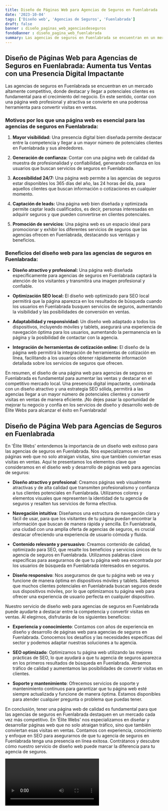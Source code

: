 ```yaml
---
title: Diseño de Páginas Web para Agencias de Seguros en Fuenlabrada
date: '2023-10-04'
tags: ['Diseño web', 'Agencias de Seguros', 'Fuenlabrada']
draft: false
banner : diseño_paginas_web_agenciasdeseguros
fondoBanner : diseño_pagina_web_fuenlabrada
summary: Las agencias de seguros en Fuenlabrada se encuentran en un mercado altamente competitivo, donde destacar y llegar a potenciales clientes es fundamental para el crecimiento del negocio. En este sentido, contar con una página web profesional y atractiva se convierte en una poderosa herramienta para convertir visitas en ventas.
---
```


## Diseño de Páginas Web para Agencias de Seguros en Fuenlabrada: Aumenta tus Ventas con una Presencia Digital Impactante

Las agencias de seguros en Fuenlabrada se encuentran en un mercado altamente competitivo, donde destacar y llegar a potenciales clientes es fundamental para el crecimiento del negocio. En este sentido, contar con una página web profesional y atractiva se convierte en una poderosa herramienta para convertir visitas en ventas.

### Motivos por los que una página web es esencial para las agencias de seguros en Fuenlabrada:

1. **Mayor visibilidad:** Una presencia digital bien diseñada permite destacar entre la competencia y llegar a un mayor número de potenciales clientes en Fuenlabrada y sus alrededores.

2. **Generación de confianza:** Contar con una página web de calidad da muestra de profesionalidad y confiabilidad, generando confianza en los usuarios que buscan servicios de seguros en Fuenlabrada.

3. **Accesibilidad 24/7:** Una página web permite a las agencias de seguros estar disponibles los 365 días del año, las 24 horas del día, para aquellos clientes que buscan información o cotizaciones en cualquier momento.

4. **Captación de leads:** Una página web bien diseñada y optimizada permite captar leads cualificados, es decir, personas interesadas en adquirir seguros y que pueden convertirse en clientes potenciales.

5. **Promoción de servicios**: Una página web es un espacio ideal para promocionar y exhibir los diferentes servicios de seguros que las agencias ofrecen en Fuenlabrada, destacando sus ventajas y beneficios.

### Beneficios del diseño web para las agencias de seguros en Fuenlabrada:

- **Diseño atractivo y profesional:** Una página web diseñada específicamente para agencias de seguros en Fuenlabrada captará la atención de los visitantes y transmitirá una imagen profesional y confiable.

- **Optimización SEO local:** El diseño web optimizado para SEO local permitirá que la página aparezca en los resultados de búsqueda cuando los usuarios en Fuenlabrada busquen servicios de seguros, aumentando la visibilidad y las posibilidades de conversión en ventas.

- **Adaptabilidad y responsividad:** Un diseño web adaptado a todos los dispositivos, incluyendo móviles y tablets, asegurará una experiencia de navegación óptima para los usuarios, aumentando la permanencia en la página y la posibilidad de contactar con la agencia.

- **Integración de herramientas de cotización online:** El diseño de la página web permitirá la integración de herramientas de cotización en línea, facilitando a los usuarios obtener rápidamente información detallada sobre los servicios de seguros que ofrecen.

En resumen, el diseño de una página web para agencias de seguros en Fuenlabrada es fundamental para aumentar las ventas y destacar en el competitivo mercado local. Una presencia digital impactante, combinada con un diseño atractivo y una estrategia SEO sólida, permitirá a las agencias llegar a un mayor número de potenciales clientes y convertir visitas en ventas de manera eficiente. ¡No dejes pasar la oportunidad de mejorar tu negocio y confía en los servicios de diseño y desarrollo web de Élite Webs para alcanzar el éxito en Fuenlabrada!

<GifSeo />

<Cta />

## Diseño de Página Web para Agencias de Seguros en Fuenlabrada

En 'Élite Webs' entendemos la importancia de un diseño web exitoso para las agencias de seguros en Fuenlabrada. Nos especializamos en crear páginas web que no solo atraigan visitas, sino que también conviertan esas visitas en ventas. Aquí te presentamos los elementos clave que consideramos en el diseño web y desarrollo de páginas web para agencias de seguros:

- **Diseño atractivo y profesional**: Creamos páginas web visualmente atractivas y de alta calidad que transmiten profesionalismo y confianza a tus clientes potenciales en Fuenlabrada. Utilizamos colores y elementos visuales que representen la identidad de tu agencia de seguros y resalten tus servicios de forma efectiva.

- **Navegación intuitiva**: Diseñamos una estructura de navegación clara y fácil de usar, para que los visitantes de tu página puedan encontrar la información que buscan de manera rápida y sencilla. En Fuenlabrada, una ciudad con una amplia oferta de agencias de seguros, es crucial destacar ofreciendo una experiencia de usuario cómoda y fluida.

- **Contenido relevante y persuasivo**: Creamos contenido de calidad, optimizado para SEO, que resalte los beneficios y servicios únicos de tu agencia de seguros en Fuenlabrada. Utilizamos palabras clave específicas para asegurarnos de que tu página web sea encontrada por los usuarios de búsqueda en Fuenlabrada interesados en seguros.

- **Diseño responsivo**: Nos aseguramos de que tu página web se vea y funcione de manera óptima en dispositivos móviles y tablets. Sabemos que muchos clientes potenciales en Fuenlabrada buscan seguros desde sus dispositivos móviles, por lo que optimizamos tu página web para ofrecer una experiencia de usuario perfecta en cualquier dispositivo.

Nuestro servicio de diseño web para agencias de seguros en Fuenlabrada puede ayudarte a destacar entre la competencia y convertir visitas en ventas. Al elegirnos, disfrutarás de los siguientes beneficios:

- **Experiencia y conocimiento**: Contamos con años de experiencia en diseño y desarrollo de páginas web para agencias de seguros en Fuenlabrada. Conocemos los desafíos y las necesidades específicas del sector y podemos adaptar nuestras soluciones a tu agencia.

- **SEO optimizado**: Optimizamos tu página web utilizando las mejores prácticas de SEO, lo que ayudará a que tu agencia de seguros aparezca en los primeros resultados de búsqueda en Fuenlabrada. Atraemos tráfico de calidad y aumentamos las posibilidades de convertir visitas en clientes.

- **Soporte y mantenimiento**: Ofrecemos servicios de soporte y mantenimiento continuos para garantizar que tu página web esté siempre actualizada y funcione de manera óptima. Estamos disponibles para atender cualquier pregunta o problema que puedas tener.

En conclusión, tener una página web de calidad es fundamental para que las agencias de seguros en Fuenlabrada destaquen en un mercado cada vez más competitivo. En 'Élite Webs' nos especializamos en diseñar y desarrollar páginas web que no solo atraigan tráfico, sino que también conviertan esas visitas en ventas. Contamos con experiencia, conocimiento y enfoque en SEO para asegurarnos de que tu agencia de seguros en Fuenlabrada tenga una presencia en línea exitosa. Contrátanos y descubre cómo nuestro servicio de diseño web puede marcar la diferencia para tu agencia de seguros.

<Video />

<CtaBot job='Agencias de Seguros' city='Fuenlabrada'/>

<Gmaps query='Fuenlabrada+españa+maps' />